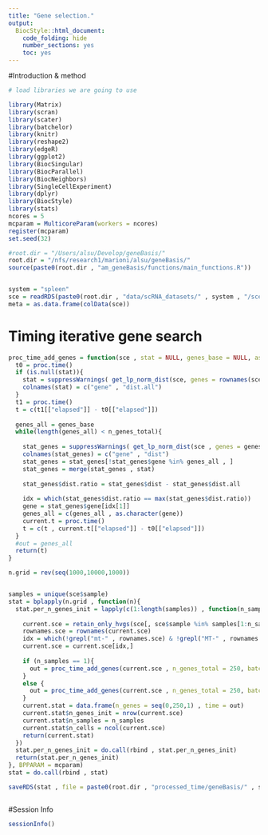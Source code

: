 ```yaml
---
title: "Gene selection."
output:
  BiocStyle::html_document:
    code_folding: hide
    number_sections: yes
    toc: yes  
---
```


#Introduction & method


```r
# load libraries we are going to use

library(Matrix)
library(scran)
library(scater)
library(batchelor)
library(knitr)
library(reshape2)
library(edgeR)
library(ggplot2)
library(BiocSingular)
library(BiocParallel)
library(BiocNeighbors)
library(SingleCellExperiment)
library(dplyr)
library(BiocStyle)
library(stats)
ncores = 5
mcparam = MulticoreParam(workers = ncores)
register(mcparam)
set.seed(32)

#root.dir = "/Users/alsu/Develop/geneBasis/"
root.dir = "/nfs/research1/marioni/alsu/geneBasis/"
source(paste0(root.dir , "am_geneBasis/functions/main_functions.R"))


system = "spleen"
sce = readRDS(paste0(root.dir , "data/scRNA_datasets/" , system , "/sce_" , system , ".Rds"))
meta = as.data.frame(colData(sce))


```


# Timing iterative gene search

```r



proc_time_add_genes = function(sce , stat = NULL, genes_base = NULL, assay = "logcounts", n_genes_total = 250, batch , p = 3){
  t0 = proc.time()
  if (is.null(stat)){
    stat = suppressWarnings( get_lp_norm_dist(sce, genes = rownames(sce), assay = assay, batch = batch , n.neigh = 5 , nPC = 50 , genes.predict = rownames(sce) , p = p) )
    colnames(stat) = c("gene" , "dist.all")
  }
  t1 = proc.time()
  t = c(t1[["elapsed"]] - t0[["elapsed"]])
  
  genes_all = genes_base
  while(length(genes_all) < n_genes_total){
    
    stat_genes = suppressWarnings( get_lp_norm_dist(sce , genes = genes_all , assay = assay , batch = batch, n.neigh = 5 , nPC = NULL , genes.predict = rownames(sce) , p = p) )
    colnames(stat_genes) = c("gene" , "dist")   
    stat_genes = stat_genes[!stat_genes$gene %in% genes_all , ] 
    stat_genes = merge(stat_genes , stat)
    
    stat_genes$dist.ratio = stat_genes$dist - stat_genes$dist.all 
      
    idx = which(stat_genes$dist.ratio == max(stat_genes$dist.ratio))
    gene = stat_genes$gene[idx[1]]
    genes_all = c(genes_all , as.character(gene))
    current.t = proc.time()
    t = c(t , current.t[["elapsed"]] - t0[["elapsed"]])
  }
  #out = genes_all
  return(t)
}

n.grid = rev(seq(1000,10000,1000))


samples = unique(sce$sample)
stat = bplapply(n.grid , function(n){
  stat.per_n_genes_init = lapply(c(1:length(samples)) , function(n_samples){
  
    current.sce = retain_only_hvgs(sce[, sce$sample %in% samples[1:n_samples]], n = n, var.thresh = 0)
    rownames.sce = rownames(current.sce)
    idx = which(!grepl("mt-" , rownames.sce) & !grepl("MT-" , rownames.sce) & !grepl("Mt-" , rownames.sce))
    current.sce = current.sce[idx,]
    
    if (n_samples == 1){
      out = proc_time_add_genes(current.sce , n_genes_total = 250, batch = NULL)
    }
    else {
      out = proc_time_add_genes(current.sce , n_genes_total = 250, batch = "sample")
    }
    current.stat = data.frame(n_genes = seq(0,250,1) , time = out)  
    current.stat$n_genes_init = nrow(current.sce)
    current.stat$n_samples = n_samples
    current.stat$n_cells = ncol(current.sce)
    return(current.stat)
  })
  stat.per_n_genes_init = do.call(rbind , stat.per_n_genes_init)
  return(stat.per_n_genes_init)
}, BPPARAM = mcparam)
stat = do.call(rbind , stat)

saveRDS(stat , file = paste0(root.dir , "processed_time/geneBasis/" , system , "/stat_unparalleled.Rds"))



```

#Session Info

```r
sessionInfo()
```
